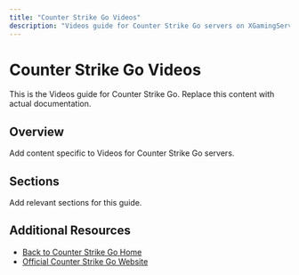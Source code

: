 ```yaml
---
title: "Counter Strike Go Videos"
description: "Videos guide for Counter Strike Go servers on XGamingServer"
---
```


# Counter Strike Go Videos

This is the Videos guide for Counter Strike Go. Replace this content with actual documentation.

## Overview

Add content specific to Videos for Counter Strike Go servers.

## Sections

Add relevant sections for this guide.

## Additional Resources

- [Back to Counter Strike Go Home](./index)
- [Official Counter Strike Go Website](https://example.com)

